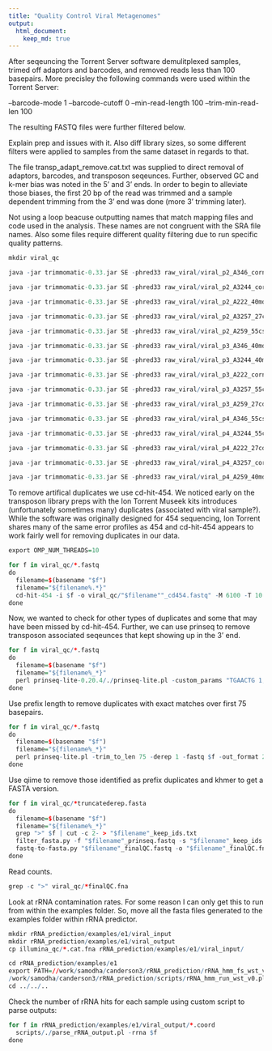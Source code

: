 ```yaml
---
title: "Quality Control Viral Metagenomes"
output:
  html_document:
    keep_md: true
---
```


After seqeuncing the Torrent Server software demulitplexed samples, trimed off adaptors and barcodes, and removed reads less than 100 basepairs. More precisley the following commands were used within the Torrent Server:

--barcode-mode 1 --barcode-cutoff 0 --min-read-length 100 --trim-min-read-len 100

The resulting FASTQ files were further filtered below.

Explain prep and issues with it. Also diff library sizes, so some different filters were applied to samples from the same dataset in regards to that.

The file transp_adapt_remove.cat.txt was supplied to direct removal of adaptors, barcodes, and transposon seqeunces. Further, observed GC and k-mer bias was noted in the 5' and 3' ends.  In order to begin to alleviate those biases, the first 20 bp of the read was trimmed and a sample dependent trimming from the 3' end was done (more 3' trimming later).

Not using a loop beacuse outputting names that match mapping files and code used in the analysis. These names are not congruent with the SRA file names. Also some files require different quality filtering due to run specific quality patterns.

```r
mkdir viral_qc

java -jar trimmomatic-0.33.jar SE -phred33 raw_viral/viral_p2_A346_corn.fastq.gz viral_qc/V1_trimm.fastq ILLUMINACLIP:transp_adapt_remove.cat.txt:2:20:10 CROP:175 MINLEN:75

java -jar trimmomatic-0.33.jar SE -phred33 raw_viral/viral_p2_A3244_corn.fastq.gz viral_qc/V2_trimm.fastq ILLUMINACLIP:transp_adapt_remove.cat.txt:2:20:10 CROP:175 MINLEN:75

java -jar trimmomatic-0.33.jar SE -phred33 raw_viral/viral_p2_A222_40mdgs.fastq.gz viral_qc/V3_trimm.fastq ILLUMINACLIP:transp_adapt_remove.cat.txt:2:20:10 CROP:175 MINLEN:75

java -jar trimmomatic-0.33.jar SE -phred33 raw_viral/viral_p2_A3257_27cds.fastq.gz viral_qc/V4_trimm.fastq ILLUMINACLIP:transp_adapt_remove.cat.txt:2:20:10 CROP:175 MINLEN:75

java -jar trimmomatic-0.33.jar SE -phred33 raw_viral/viral_p2_A259_55cs.fastq.gz viral_qc/V5_trimm.fastq ILLUMINACLIP:transp_adapt_remove.cat.txt:2:20:10 CROP:100 MINLEN:75

java -jar trimmomatic-0.33.jar SE -phred33 raw_viral/viral_p3_A346_40mdgs.fastq.gz viral_qc/V6_trimm.fastq ILLUMINACLIP:transp_adapt_remove.cat.txt:2:20:10 CROP:175 MINLEN:75

java -jar trimmomatic-0.33.jar SE -phred33 raw_viral/viral_p3_A3244_40mdgs.fastq.gz viral_qc/V7_trimm.fastq ILLUMINACLIP:transp_adapt_remove.cat.txt:2:20:10 CROP:175 MINLEN:75

java -jar trimmomatic-0.33.jar SE -phred33 raw_viral/viral_p3_A222_corn.fastq.gz viral_qc/V8_trimm.fastq ILLUMINACLIP:transp_adapt_remove.cat.txt:2:20:10 CROP:175 MINLEN:75

java -jar trimmomatic-0.33.jar SE -phred33 raw_viral/viral_p3_A3257_55cs.fastq.gz viral_qc/V9_trimm.fastq ILLUMINACLIP:transp_adapt_remove.cat.txt:2:20:10 CROP:175 MINLEN:75

java -jar trimmomatic-0.33.jar SE -phred33 raw_viral/viral_p3_A259_27cds.fastq.gz viral_qc/V10_trimm.fastq ILLUMINACLIP:transp_adapt_remove.cat.txt:2:20:10 CROP:175 MINLEN:75

java -jar trimmomatic-0.33.jar SE -phred33 raw_viral/viral_p4_A346_55cs.fastq.gz viral_qc/V11_trimm.fastq ILLUMINACLIP:transp_adapt_remove.cat.txt:2:20:10 CROP:175 MINLEN:75

java -jar trimmomatic-0.33.jar SE -phred33 raw_viral/viral_p4_A3244_55cs.fastq.gz viral_qc/V12_trimm.fastq ILLUMINACLIP:transp_adapt_remove.cat.txt:2:20:10 CROP:175 MINLEN:75

java -jar trimmomatic-0.33.jar SE -phred33 raw_viral/viral_p4_A222_27cds.fastq.gz viral_qc/V13_trimm.fastq ILLUMINACLIP:transp_adapt_remove.cat.txt:2:20:10 CROP:175 MINLEN:75

java -jar trimmomatic-0.33.jar SE -phred33 raw_viral/viral_p4_A3257_corn.fastq.gz viral_qc/V14_trimm.fastq ILLUMINACLIP:transp_adapt_remove.cat.txt:2:20:10 CROP:175 MINLEN:75

java -jar trimmomatic-0.33.jar SE -phred33 raw_viral/viral_p4_A259_40mdgs.fastq.gz viral_qc/V15_trimm.fastq ILLUMINACLIP:transp_adapt_remove.cat.txt:2:20:10 CROP:175 MINLEN:75
```

To remove artifical duplicates we use cd-hit-454.  We noticed early on the transposon library preps with the Ion Torrent Museek kits introduces (unfortunately sometimes many) duplicates (associated with viral sample?). While the software was originally designed for 454 sequencing, Ion Torrent shares many of the same error profiles as 454 and cd-hit-454 appears to work fairly well for removing duplicates in our data.

```r
export OMP_NUM_THREADS=10

for f in viral_qc/*.fastq
do
  filename=$(basename "$f")
  filename="${filename%.*}"
  cd-hit-454 -i $f -o viral_qc/"$filename""_cd454.fastq" -M 6100 -T 10
done
```

Now, we wanted to check for other types of duplicates and some that may have been missed by cd-hit-454. Further, we can use prinseq to remove transposon associated seqeunces that kept showing up in the 3' end.

```r
for f in viral_qc/*.fastq
do
  filename=$(basename "$f")
  filename="${filename%_*}"
  perl prinseq-lite-0.20.4/./prinseq-lite.pl -custom_params "TGAACTG 1;GAACTGA 1;AACTGAC 1;ACTGACG 1;CTGACGC 1;TGACGCA 1;GACGCAC 1;ACGCACG 1;CGCACGA 1;GCACGAA 1;" -derep 14 -lc_method dust -lc_threshold 7 -fastq $f -out_format 3 -out_good viral_qc/"$filename""_prinseq"
done
```

Use prefix length to remove duplicates with exact matches over first 75 basepairs.

```r
for f in viral_qc/*.fastq
do
  filename=$(basename "$f")
  filename="${filename%_*}"
  perl prinseq-lite.pl -trim_to_len 75 -derep 1 -fastq $f -out_format 2 -out_good viral_qc/"$filename""_truncatederep"
done
```

Use qiime to remove those identified as prefix duplicates and khmer to get a FASTA version.

```r
for f in viral_qc/*truncatederep.fasta
do
  filename=$(basename "$f")
  filename="${filename%_*}"
  grep ">" $f | cut -c 2- > "$filename"_keep_ids.txt
  filter_fasta.py -f "$filename"_prinseq.fastq -s "$filename"_keep_ids.txt -o "$filename"_finalQC.fastq
  fastq-to-fasta.py "$filename"_finalQC.fastq -o "$filename"_finalQC.fna
done
```

Read counts.

```r
grep -c ">" viral_qc/*finalQC.fna
```

Look at rRNA contamination rates. For some reason I can only get this to run from within the examples folder.  So, move all the fasta files generated to the examples folder within rRNA predictor.

```r
mkdir rRNA_prediction/examples/e1/viral_input
mkdir rRNA_prediction/examples/e1/viral_output
cp illumina_qc/*.cat.fna rRNA_prediction/examples/e1/viral_input/

cd rRNA_prediction/examples/e1
export PATH=//work/samodha/canderson3/rRNA_prediction/rRNA_hmm_fs_wst_v0:$PATH
/work/samodha/canderson3/rRNA_prediction/scripts/rRNA_hmm_run_wst_v0.pl  viral_input viral_output
cd ../../..
```

Check the number of rRNA hits for each sample using custom script to parse outputs:

```r
for f in rRNA_prediction/examples/e1/viral_output/*.coord
  scripts/./parse_rRNA_output.pl -rrna $f
done
```